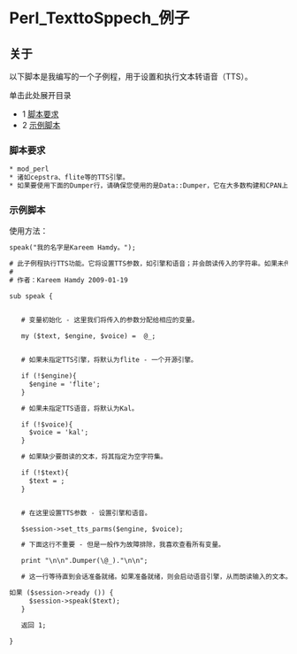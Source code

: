 # Perl_TexttoSppech_例子 

## 关于

以下脚本是我编写的一个子例程，用于设置和执行文本转语音（TTS）。

单击此处展开目录

* 1 [脚本要求](#脚本要求)
* 2 [示例脚本](#示例脚本)

### 脚本要求

```xml
* mod_perl
* 诸如cepstra、flite等的TTS引擎。
* 如果要使用下面的Dumper行，请确保您使用的是Data::Dumper，它在大多数构建和CPAN上都有提供。
```

### 示例脚本

使用方法：

```xml
speak("我的名字是Kareem Hamdy。");
```

```xml
# 此子例程执行TTS功能。它将设置TTS参数，如引擎和语音；并会朗读传入的字符串。如果未传入任何变量，将加载默认值。
#
# 作者：Kareem Hamdy 2009-01-19

sub speak {


   # 变量初始化 - 这里我们将传入的参数分配给相应的变量。
 
   my ($text, $engine, $voice) =  @_;


   # 如果未指定TTS引擎，将默认为flite - 一个开源引擎。

   if (!$engine){
     $engine = 'flite';
   }

   # 如果未指定TTS语音，将默认为Kal。

   if (!$voice){
     $voice = 'kal';
   }

   # 如果缺少要朗读的文本，将其指定为空字符集。

   if (!$text){
     $text = ;
   }


   # 在这里设置TTS参数 - 设置引擎和语音。

   $session->set_tts_parms($engine, $voice);

   # 下面这行不重要 - 但是一般作为故障排除，我喜欢查看所有变量。

   print "\n\n".Dumper(\@_)."\n\n";

   # 这一行等待直到会话准备就绪。如果准备就绪，则会启动语音引擎，从而朗读输入的文本。

如果 ($session->ready ()) {
     $session->speak($text);
   }

   返回 1;

}